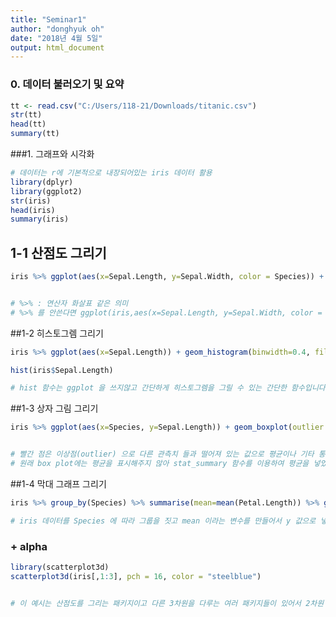 ```yaml
---
title: "Seminar1"
author: "donghyuk oh"
date: "2018년 4월 5일"
output: html_document
---
```

### 0. 데이터 불러오기 및 요약
```r
tt <- read.csv("C:/Users/118-21/Downloads/titanic.csv")
str(tt)
head(tt)
summary(tt)
```


###1. 그래프와 시각화
```r
# 데이터는 r에 기본적으로 내장되어있는 iris 데이터 활용
library(dplyr)
library(ggplot2)
str(iris)
head(iris)
summary(iris)
```

## 1-1 산점도 그리기 

```r
iris %>% ggplot(aes(x=Sepal.Length, y=Sepal.Width, color = Species)) + geom_point(size = 4)


# %>% : 연산자 화살표 같은 의미
# %>% 를 안쓴다면 ggplot(iris,aes(x=Sepal.Length, y=Sepal.Width, color = Species)) + geom_point(size = 4) 를 쓰면 같은 산점도가 나옵니다
```


##1-2 히스토그렘 그리기
```r
iris %>% ggplot(aes(x=Sepal.Length)) + geom_histogram(binwidth=0.4, fill = "steelblue", colour="black")

hist(iris$Sepal.Length)

# hist 함수는 ggplot 을 쓰지않고 간단하게 히스토그렘을 그릴 수 있는 간단한 함수입니다.
```

##1-3 상자 그림 그리기
```r
iris %>% ggplot(aes(x=Species, y=Sepal.Length)) + geom_boxplot(outlier.color = "red") + stat_summary(fun.y="mean", geom="point", shape=16, size=3, fill="steelblue")


# 빨간 점은 이상점(outlier) 으로 다른 관측치 들과 떨어져 있는 값으로 평균이나 기타 통계량에 영향을 주는 관측치를 말합니다.
# 원래 box plot에는 평균을 표시해주지 않아 stat_summary 함수를 이용하여 평균을 넣었습니다.
```


##1-4 막대 그래프 그리기
```r
iris %>% group_by(Species) %>% summarise(mean=mean(Petal.Length)) %>% ggplot(aes(x=Species, y=mean, fill = Species)) + geom_bar(stat="identity")

# iris 데이터를 Species 에 따라 그룹을 짓고 mean 이라는 변수를 만들어서 y 값으로 넣는다.
```


### + alpha
```r
library(scatterplot3d)
scatterplot3d(iris[,1:3], pch = 16, color = "steelblue")


# 이 예시는 산점도를 그리는 패키지이고 다른 3차원을 다루는 여러 패키지들이 있어서 2차원 뿐만 아니라 3차원으로도 분석하고 싶은 것이 저의 조가 유니콘에서 배우고 싶은 것 입니다.
```

